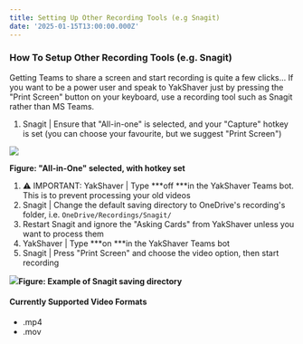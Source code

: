 ```yaml
---
title: Setting Up Other Recording Tools (e.g Snagit)
date: '2025-01-15T13:00:00.000Z'
---
```


### How To Setup Other Recording Tools (e.g. Snagit)

Getting Teams to share a screen and start recording is quite a few clicks...
If you want to be a power user and speak to YakShaver just by pressing the "Print Screen" button on your keyboard, use a recording tool such as Snagit rather than MS Teams.

1. Snagit | Ensure that "All-in-one" is selected, and your "Capture" hotkey is set (you can choose your favourite, but we suggest "Print Screen")

![](/YakShaver/All-in-One.png)

**Figure: "All-in-One" selected, with hotkey set**

1. ⚠️ IMPORTANT: YakShaver | Type ***off ***in the YakShaver Teams bot. This is to prevent processing your old videos
2. Snagit | Change the default saving directory to OneDrive's recording's folder, i.e. `OneDrive/Recordings/Snagit/`
3. Restart Snagit and ignore the "Asking Cards" from YakShaver unless you want to process them
4. YakShaver | Type ***on ***in the YakShaver Teams bot
5. Snagit | Press "Print Screen" and choose the video option, then start recording

![](/snagit-tutorial.jpg)**Figure: Example of Snagit saving directory**

#### **Currently Supported Video Formats**

* .mp4
* .mov
